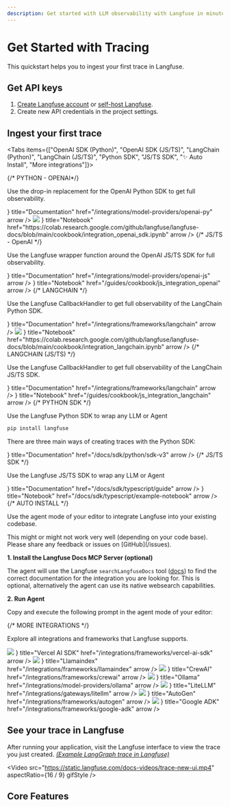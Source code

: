 ```yaml
---
description: Get started with LLM observability with Langfuse in minutes before diving into all platform features.
---
```


# Get Started with Tracing

This quickstart helps you to ingest your first trace in Langfuse.

<Steps>

## Get API keys

1.  [Create Langfuse account](https://cloud.langfuse.com/auth/sign-up) or [self-host Langfuse](/self-hosting).
2.  Create new API credentials in the project settings.

## Ingest your first trace



<Tabs items={["OpenAI SDK (Python)", "OpenAI SDK (JS/TS)", "LangChain (Python)", "LangChain (JS/TS)", "Python SDK", "JS/TS SDK", "✨ Auto Install", "More integrations"]}>

<Tab>
{/* PYTHON - OPENAI*/}

Use the drop-in replacement for the OpenAI Python SDK to get full observability.

<GetStartedOpenaiSdk />

<Cards num={2}>
  <Card
    icon={<BookOpen />}
    title="Documentation"
    href="/integrations/model-providers/openai-py"
    arrow
  />
  <Card
    icon={
      <div className="w-6 h-6 dark:bg-white rounded-sm p-0.5 flex items-center justify-center">
        <img
          src="/images/integrations/colab_icon.png"
          className="w-full h-full object-contain"
        />
      </div>
    }
    title="Notebook"
    href="https://colab.research.google.com/github/langfuse/langfuse-docs/blob/main/cookbook/integration_openai_sdk.ipynb"
    arrow
  />
</Cards>

</Tab>

<Tab>
{/* JS/TS - OpenAI */}

Use the Langfuse wrapper function around the OpenAI JS/TS SDK for full observability.

<GetStartedJsOpenaiSdk />

<Cards num={2}>
  <Card
    icon={<BookOpen />}
    title="Documentation"
    href="/integrations/model-providers/openai-js"
    arrow
  />
  <Card
    icon={<Code />}
    title="Notebook"
    href="/guides/cookbook/js_integration_openai"
    arrow
  />
</Cards>

</Tab>

<Tab>
{/* LANGCHAIN */}

Use the Langfuse CallbackHandler to get full observability of the LangChain Python SDK.

<GetStartedLangchain />

<Cards num={2}>
  <Card
    icon={<BookOpen />}
    title="Documentation"
    href="/integrations/frameworks/langchain"
    arrow
  />
  <Card
    icon={
      <div className="w-6 h-6 dark:bg-white rounded-sm p-0.5 flex items-center justify-center">
        <img
          src="/images/integrations/colab_icon.png"
          className="w-full h-full object-contain"
        />
      </div>
    }
    title="Notebook"
    href="https://colab.research.google.com/github/langfuse/langfuse-docs/blob/main/cookbook/integration_langchain.ipynb"
    arrow
  />
</Cards>

</Tab>

<Tab>
{/* LANGCHAIN (JS/TS) */}

Use the Langfuse CallbackHandler to get full observability of the LangChain JS/TS SDK.

<GetStartedJsLangchain />

<Cards num={2}>
  <Card
    icon={<BookOpen />}
    title="Documentation"
    href="/integrations/frameworks/langchain"
    arrow
  />
  <Card
    icon={<Code />}
    title="Notebook"
    href="/guides/cookbook/js_integration_langchain"
    arrow
  />
</Cards>

</Tab>

<Tab>
{/* PYTHON SDK */}

Use the Langfuse Python SDK to wrap any LLM or Agent

```bash
pip install langfuse
```

<EnvPython />

There are three main ways of creating traces with the Python SDK:

<GetStartedPythonSdk />

<Cards num={1}>
  <Card
    icon={<BookOpen />}
    title="Documentation"
    href="/docs/sdk/python/sdk-v3"
    arrow
  />
</Cards>

</Tab>

<Tab>
{/* JS/TS SDK */}

Use the Langfuse JS/TS SDK to wrap any LLM or Agent

<GetStartedJsSdk />

<Cards num={2}>
  <Card
    icon={<BookOpen />}
    title="Documentation"
    href="/docs/sdk/typescript/guide"
    arrow
  />
  <Card
    icon={<Code />}
    title="Notebook"
    href="/docs/sdk/typescript/example-notebook"
    arrow
  />
</Cards>

</Tab>

<Tab>
{/* AUTO INSTALL */}

Use the agent mode of your editor to integrate Langfuse into your existing codebase.

<Callout type="warning" emoji="🤖">
  This might or might not work very well (depending on your code base). Please
  share any feedback or issues on [GitHub](/issues).
</Callout>

**1. Install the Langfuse Docs MCP Server (optional)**

The agent will use the Langfuse `searchLangfuseDocs` tool ([docs](/docs/docs-mcp)) to find the correct documentation for the integration you are looking for. This is optional, alternatively the agent can use its native websearch capabilities.

<DocsMcpServerInstallation />

**2. Run Agent**

Copy and execute the following prompt in the agent mode of your editor:

<CopyAgentOnboardingPrompt />

</Tab>

<Tab>
{/* MORE INTEGRATIONS */}

Explore all integrations and frameworks that Langfuse supports.

<Cards num={2}>
  <Card
    icon={
      <div className="w-6 h-6 dark:bg-white rounded-sm p-0.5 flex items-center justify-center">
        <img
          src="/images/integrations/vercel_ai_sdk_icon.png"
          className="w-full h-full object-contain"
        />
      </div>
    }
    title="Vercel AI SDK"
    href="/integrations/frameworks/vercel-ai-sdk"
    arrow
  />
  <Card
    icon={
      <div className="w-6 h-6 dark:bg-white rounded-sm p-0.5 flex items-center justify-center">
        <img
          src="/images/integrations/llamaindex_icon.png"
          className="w-full h-full object-contain"
        />
      </div>
    }
    title="Llamaindex"
    href="/integrations/frameworks/llamaindex"
    arrow
  />
  <Card
    icon={
      <div className="w-6 h-6 dark:bg-white rounded-sm p-0.5 flex items-center justify-center">
        <img
          src="/images/integrations/crewai_icon.svg"
          className="w-full h-full object-contain"
        />
      </div>
    }
    title="CrewAI"
    href="/integrations/frameworks/crewai"
    arrow
  />
  <Card
    icon={
      <div className="w-6 h-6 dark:bg-white rounded-sm p-0.5 flex items-center justify-center">
        <img
          src="/images/integrations/ollama_icon.svg"
          className="w-full h-full object-contain"
        />
      </div>
    }
    title="Ollama"
    href="/integrations/model-providers/ollama"
    arrow
  />
  <Card
    icon={
      <div className="w-6 h-6 dark:bg-white rounded-sm p-0.5 flex items-center justify-center">
        <img
          src="/images/integrations/litellm_icon.png"
          className="w-full h-full object-contain"
        />
      </div>
    }
    title="LiteLLM"
    href="/integrations/gateways/litellm"
    arrow
  />
  <Card
    icon={
      <div className="w-6 h-6 dark:bg-white rounded-sm p-0.5 flex items-center justify-center">
        <img
          src="/images/integrations/autogen_icon.svg"
          className="w-full h-full object-contain"
        />
      </div>
    }
    title="AutoGen"
    href="/integrations/frameworks/autogen"
    arrow
  />
  <Card
    icon={
      <div className="w-6 h-6 dark:bg-white rounded-sm p-0.5 flex items-center justify-center">
        <img
          src="/images/integrations/google_adk_icon.png"
          className="w-full h-full object-contain"
        />
      </div>
    }
    title="Google ADK"
    href="/integrations/frameworks/google-adk"
    arrow
  />
  <Card title="All integrations" href="/integrations" arrow />
</Cards>

</Tab>

</Tabs>

## See your trace in Langfuse

After running your application, visit the Langfuse interface to view the trace you just created. _[(Example LangGraph trace in Langfuse)](https://cloud.langfuse.com/project/cloramnkj0002jz088vzn1ja4/traces/7d5f970573b8214d1ca891251e42282c)_

<Video
  src="https://static.langfuse.com/docs-videos/trace-new-ui.mp4"
  aspectRatio={16 / 9}
  gifStyle
/>

</Steps>

## Core Features


<ObservabilityCoreFeatures />
